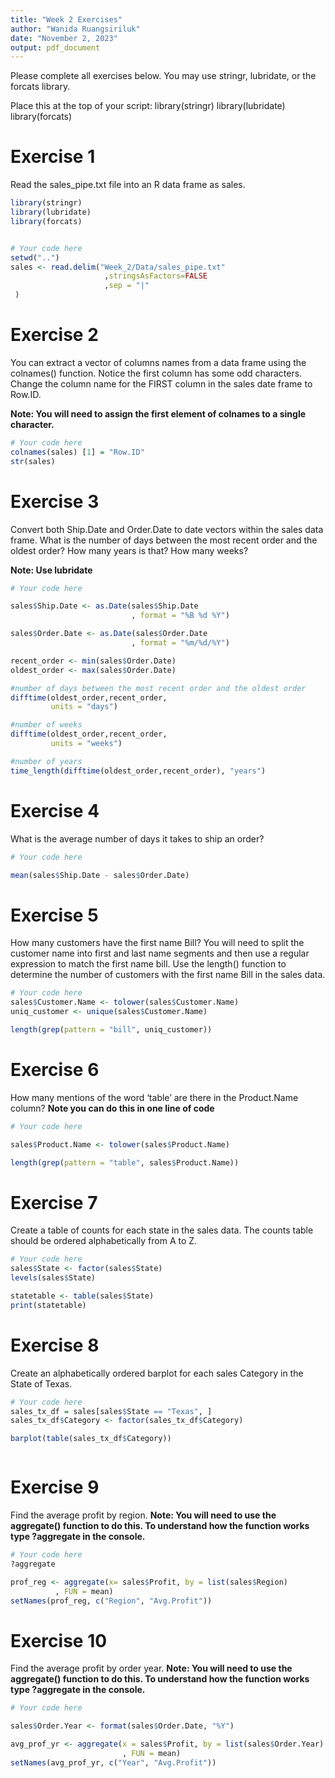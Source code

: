 ```yaml
---
title: "Week 2 Exercises"
author: "Wanida Ruangsiriluk"
date: "November 2, 2023"
output: pdf_document
---
```


Please complete all exercises below. You may use stringr, lubridate, or the forcats library. 

Place this at the top of your script:
library(stringr)
library(lubridate)
library(forcats)

# Exercise 1
Read the sales_pipe.txt file into an R data frame as sales. 

```r
library(stringr)
library(lubridate)
library(forcats)


# Your code here
setwd("..")
sales <- read.delim("Week_2/Data/sales_pipe.txt"
                     ,stringsAsFactors=FALSE
                     ,sep = "|"
 )
```

# Exercise 2
You can extract a vector of columns names from a data frame using the colnames() function. Notice the first column has some odd characters. Change the column name for the FIRST column in the sales date frame to Row.ID. 

**Note: You will need to assign the first element of colnames to a single character.**

```r
# Your code here
colnames(sales) [1] = "Row.ID"
str(sales)

```

# Exercise 3
Convert both Ship.Date and Order.Date to date vectors within the sales data frame. What is the number of days between the most recent order and the oldest order?
How many years is that?
How many weeks?

**Note: Use lubridate**

```r
# Your code here

sales$Ship.Date <- as.Date(sales$Ship.Date
                           , format = "%B %d %Y")

sales$Order.Date <- as.Date(sales$Order.Date
                           , format = "%m/%d/%Y")

recent_order <- min(sales$Order.Date)
oldest_order <- max(sales$Order.Date)

#number of days between the most recent order and the oldest order
difftime(oldest_order,recent_order,
         units = "days")

#number of weeks
difftime(oldest_order,recent_order,
         units = "weeks")

#number of years
time_length(difftime(oldest_order,recent_order), "years")


```


# Exercise 4
What is the average number of days it takes to ship an order?

```r
# Your code here

mean(sales$Ship.Date - sales$Order.Date)


```


# Exercise 5
How many customers have the first name Bill?
You will need to split the customer name into first and last name segments and then use a regular expression to match the first name bill. Use the length() function to determine the number of customers with the first name Bill in the sales data. 

```r
# Your code here
sales$Customer.Name <- tolower(sales$Customer.Name)
uniq_customer <- unique(sales$Customer.Name)

length(grep(pattern = "bill", uniq_customer))

```

# Exercise 6
How many mentions of the word 'table' are there in the Product.Name column? 
**Note you can do this in one line of code**

```r
# Your code here

sales$Product.Name <- tolower(sales$Product.Name)

length(grep(pattern = "table", sales$Product.Name))


```

# Exercise 7
Create a table of counts for each state in the sales data. The counts table should be ordered alphabetically from A to Z. 

```r
# Your code here
sales$State <- factor(sales$State)
levels(sales$State)

statetable <- table(sales$State)
print(statetable)


```

# Exercise 8
Create an alphabetically ordered barplot for each sales Category in the State of Texas. 

```r
# Your code here
sales_tx_df = sales[sales$State == "Texas", ]
sales_tx_df$Category <- factor(sales_tx_df$Category)

barplot(table(sales_tx_df$Category))



```

# Exercise 9
Find the average profit by region.
**Note: You will need to use the aggregate() function to do this. To understand how the function works type ?aggregate in the console.**

```r
# Your code here
?aggregate

prof_reg <- aggregate(x= sales$Profit, by = list(sales$Region)
          , FUN = mean)
setNames(prof_reg, c("Region", "Avg.Profit"))


```

# Exercise 10
Find the average profit by order year. 
**Note: You will need to use the aggregate() function to do this. To understand how the function works type ?aggregate in the console.**

```r
# Your code here

sales$Order.Year <- format(sales$Order.Date, "%Y")

avg_prof_yr <- aggregate(x = sales$Profit, by = list(sales$Order.Year)
                         , FUN = mean)
setNames(avg_prof_yr, c("Year", "Avg.Profit"))




```

